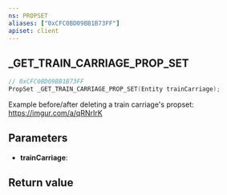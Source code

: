 ```yaml
---
ns: PROPSET
aliases: ["0xCFC0BD09BB1B73FF"]
apiset: client
---
```

## _GET_TRAIN_CARRIAGE_PROP_SET

```c
// 0xCFC0BD09BB1B73FF
PropSet _GET_TRAIN_CARRIAGE_PROP_SET(Entity trainCarriage);
```

Example before/after deleting a train carriage's propset: https://imgur.com/a/qRNrIrK

## Parameters
* **trainCarriage**:

## Return value